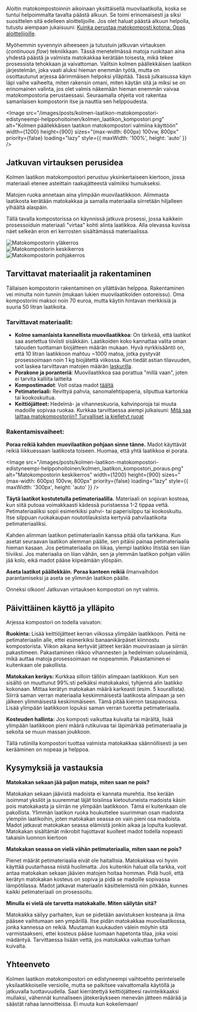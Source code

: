 Aloitin matokompostoinnin aikoinaan yksittäisellä muovilaatikolla, koska se tuntui helpoimmalta tavalta päästä alkuun.
Se toimi erinomaisesti ja siksi suosittelen sitä edelleen aloittelijoille. Jos olet haluat päästä alkuun helpolla,
tutustu aiempaan jukaisuuni:
[Kuinka perustaa matokomposti kotona: Opas aloittelijoille](https://www.lieromaa.fi/blogi/julkaisu/kuinka-perustaa-matokomposti-kotona-opas-aloittelijoille).

Myöhemmin syvennyin aiheeseen ja tutustuin jatkuvan virtauksen (_continuous flow_) tekniikkaan. Tässä menetelmässä
matoja ruokitaan aina yhdestä päästä ja valmista matokakkaa kerätään toisesta, mikä tekee prosessista tehokkaan ja
vaivattoman. Valitsin kolmen päällekkäisen laatikon järjestelmän, joka vaati aluksi hieman enemmän työtä, mutta on
osoittautunut arjessa äärimmäisen helpoksi ylläpitää. Tässä julkaisussa käyn läpi vaihe vaiheelta, miten rakensin omani,
miten käytän sitä ja miksi se on erinomainen valinta, jos olet valmis näkemään hieman enemmän vaivaa matokompostoria
perustaessasi. Seuraamalla ohjeita voit rakentaa samanlaisen kompostorin itse ja nauttia sen helppoudesta.

<Image
  src="/images/posts/kolmen-laatikon-matokompostori-edistyneempi-helppohoitoinen/kolmen_laatikon_kompostori.png"
  alt="Kolmen päällekkäisen laatikon matokompostori valmiina käyttöön"
  width={1200}
  height={900}
  sizes="(max-width: 600px) 100vw, 800px"
  priority={false}
  loading="lazy"
  style={{ maxWidth: '100%', height: 'auto' }}
/>

## Jatkuvan virtauksen perusidea

Kolmen laatikon matokompostori perustuu yksinkertaiseen kiertoon, jossa materiaali etenee asteittain raakajätteestä
valmiiksi humukseksi.

Matojen ruoka annetaan aina ylimpään muovilaatikkoon. Alimmasta laatikosta kerätään matokakkaa ja samalla materiaalia
siirretään hiljalleen ylhäältä alaspäin.

Tällä tavalla kompostorissa on käynnissä jatkuva prosessi, jossa kaikkein prosessoiduin materiaali "virtaa" kohti alinta
laatikkoa. Alla olevassa kuvissa näet selkeän eron eri kerrosten sisältämässä materiaalissa.

<div
  style={{
    display: 'flex',
    flexWrap: 'wrap',
    gap: '0.5rem',
    maxWidth: '100%',
  }}
>
  <div
    style={{
      flex: '1 1 calc(33.333% - 0.5rem)',
      maxWidth: 'calc(33.333% - 0.5rem)',
      display: 'block',
      minWidth: '200px',
    }}
  >
    <Image
      src="/images/posts/kolmen-laatikon-matokompostori-edistyneempi-helppohoitoinen/matokompostori_ylakerros.png"
      alt="Matokompostorin yläkerros"
      width={1200}
      height={900}
      sizes="(max-width: 600px) 100vw, 800px"
  priority={false}
  loading="lazy"
  style={{ maxWidth: '100%', height: 'auto' }}
    />
  </div>

<div
  style={{
    flex: '1 1 calc(33.333% - 0.5rem)',
    maxWidth: 'calc(33.333% - 0.5rem)',
    display: 'block',
    minWidth: '200px',
  }}
>
  <Image
    src="/images/posts/kolmen-laatikon-matokompostori-edistyneempi-helppohoitoinen/matokompostori_keskikerros.png"
    alt="Matokompostorin keskikerros"
    width={1200}
    height={900}
    sizes="(max-width: 600px) 100vw, 800px"
    priority={false}
    loading="lazy"
    style={{ maxWidth: '100%', height: 'auto' }}
  />
</div>

  <div
    style={{
      flex: '1 1 calc(33.333% - 0.5rem)',
      maxWidth: 'calc(33.333% - 0.5rem)',
      display: 'block',
      minWidth: '200px',
    }}
  >
    <Image
      src="/images/posts/kolmen-laatikon-matokompostori-edistyneempi-helppohoitoinen/matokompostori_pohjakerros.png"
      alt="Matokompostorin pohjakerros"
      width={1200}
      height={900}
      sizes="(max-width: 600px) 100vw, 800px"
  priority={false}
  loading="lazy"
  style={{ maxWidth: '100%', height: 'auto' }}
    />
  </div>
</div>

## Tarvittavat materiaalit ja rakentaminen

Tällaisen kompostorin rakentaminen on yllättävän helppoa. Rakentaminen vei minulta noin tunnin (mukaan lukien
muovilaatikoiden ostoreissu). Oma kompostorini maksoi noin 70 euroa, mutta käytin hintavan merkkisiä ja suuria 50 litran
laatikoita.

### Tarvittavat materiaalit:

- **Kolme samanlaista kannellista muovilaatikkoa**: On tärkeää, että laatikot saa asetettua tiiviisti sisäkkäin.
  Laatikoiden koko kannattaa valita oman talouden tuottaman biojätteen määrän mukaan. Hyvä nyrkkisääntö on, että 10
  litran laatikkoon mahtuu ~1000 matoa, jotka pystyvät prosessoimaan noin 1 kg biojätettä viikossa. Kun tiedät astian
  tilavuuden, voit laskea tarvittavan matojen määrän [laskurilla](https://www.lieromaa.fi/matolaskuri).
- **Porakone ja poranteriä**: Muovilaatikkoa saa porattua "millä vaan", joten ei tarvita kalliita laitteita
- **Kompostimadot**: Voit ostaa madot [täältä](https://www.lieromaa.fi/madot)
- **Petimateriaali:** Revittyä pahvia, sanomalehtipaperia, silputtua kartonkia tai kookoskuitua.
- **Keittiöjätteet:** Hedelmä- ja vihanneskuoria, kahvinporoja tai muuta madoille sopivaa ruokaa. Kurkkaa tarvittaessa
  aiempi julkaisuni:
  [Mitä saa laittaa matokompostoriin? Turvalliset ja kielletyt ruoat](https://www.lieromaa.fi/blogi/julkaisu/mita-saa-laittaa-matokompostoriin-turvalliset-ja-kielletyt-ruoat)

### Rakentamisvaiheet:

**Poraa reikiä kahden muovilaatikon pohjaan sinne tänne.** Madot käyttävät reikiä liikkuessaan laatikosta toiseen.
Huomaa, että yhtä laatikkoa ei porata.

<Image
  src="/images/posts/kolmen-laatikon-matokompostori-edistyneempi-helppohoitoinen/kolmen_laatikon_kompostori_poraus.png"
  alt="Matokompostorin keskikerros"
  width={1200}
  height={900}
  sizes="(max-width: 600px) 100vw, 800px"
  priority={false}
  loading="lazy"
  style={{ maxWidth: '300px', height: 'auto' }}
/>

**Täytä laatikot kostutetulla petimateriaalilla.** Materiaali on sopivan kosteaa, kun siitä putoaa voimakkaasti kädessä
puristaessa 1-2 tippaa vettä. Petimateriaaliksi sopii esimerkiksi pahvi- tai paperisilppu tai kookoskuitu. Itse silppuan
ruokakaupan noutotilauksista kertyviä pahvilaatikoita petimateriaaliksi.

<aside>
  Kahden alimman laatikon petimateriaalin kanssa pitää olla tarkkana. Kun asetat seuraavan laatikon alemman päälle, sen
  pitäisi painaa petimateriaalia hieman kasaan. Jos petimateriaalia on liikaa, ylempi laatikko litistää sen liian
  tiiviiksi. Jos materiaalia on liian vähän, sen ja ylemmän laatikon pohjan väliin jää kolo, eikä madot pääse kiipeämään
  ylöspäin.
</aside>

**Aseta laatikot päällekkäin.** **Poraa kanteen reikiä** ilmanvaihdon parantamiseksi ja aseta se ylimmän laatikon
päälle.

Onneksi olkoon! Jatkuvan virtauksen kompostori on nyt valmis.

## Päivittäinen käyttö ja ylläpito

Arjessa kompostori on todella vaivaton:

**Ruokinta:** Lisää keittiöjätteet kerran viikossa ylimpään laatikkoon. Peitä ne petimateriaalin alle, ettei esimerkiksi
banaanikärpäset kiinnostu kompostorista. Viikon aikana kertyvät jätteet kerään muovirasiaan ja siirrän pakastimeen.
Pakastaminen rikkoo vihannesten ja hedelmien soluseinämiä, mikä auttaa matoja prosessoimaan ne nopeammin. Pakastaminen
ei kuitenkaan ole pakollista.

**Matokakan keräys:** Kurkkaa silloin tällöin alimpaan laatikkoon. Kun sen sisältö on muuttunut 99%:sti pelkäksi
matokakaksi, tyhjennä alin laatikko kokonaan. Mittaa kerätyn matokakan määrä karkeasti (esim. 5 kourallista). Siirrä
saman verran materiaalia keskimmäisestä laatikosta alimpaan ja sen jälkeen ylimmäisestä keskimmäiseen. Tämä pitää
kierron tasapainossa. Lisää ylimpään laatikkoon lopuksi saman verran tuoretta petimateriaalia.

**Kosteuden hallinta:** Jos komposti vaikuttaa kuivalta tai märältä, lisää ylimpään laatikkoon pieni määrä rutikuivaa
tai läpimärkää petimateriaalia ja sekoita se muun massan joukkoon.

Tällä rutiinilla kompostori tuottaa valmista matokakkaa säännöllisesti ja sen kerääminen on nopeaa ja helppoa.

## Kysymyksiä ja vastauksia

**Matokakan sekaan jää paljon matoja, miten saan ne pois?**

Matokakan sekaan jäävistä madoista ei kannata murehtia. Itse kerään isoimmat yksilöt ja suuremmat läjät toisiinsa
kietoutuneista madoista käsin pois matokakasta ja siirrän ne ylimpään laatikkoon. Tämä ei kuitenkaan ole pakollista.
Ylimmän laatikon ruoka houkuttelee suurimman osan madoista ylempiin laatikoihin, joten matokakan seassa on vain pieni
osa madoista. Madot jatkavat matokakan seassa elämistä jonkin aikaa ja lopulta kuolevat. Matokakan sisältämät mikrobit
hajottavat kuolleet madot todella nopeasti takaisin luonnon kiertoon

**Matokakan seassa on vielä vähän petimateriaalia, miten saan ne pois?**

Pienet määrät petimateriaalia eivät ole haitallisia. Matokakkaa voi hyvin käyttää puutarhassa niistä huolimatta. Jos
kuitenkin haluat olla tarkka, voit antaa matokakan sekaan jäävien matojen hoitaa homman. Pidä huoli, että kerätyn
matokakan kosteus on sopiva ja pidä se madoille sopivassa lämpötilassa. Madot jatkavat materiaalin käsittelemistä niin
pitkään, kunnes kaikki petimateriaali on prosessoitu.

**Minulla ei vielä ole tarvetta matokakalle. Miten säilytän sitä?**

Matokakka säilyy parhaiten, kun se pidetään aavistuksen kosteana ja ilma pääsee vaihtumaan sen ympärillä. Itse pidän
matokakkaa muovilaatikossa, jonka kannessa on reikiä. Muutaman kuukauden välein möyhin sitä varmistaakseni, ettei
kosteus pääse luomaan hapetonta tilaa, joka voisi mädäntyä. Tarvittaessa lisään vettä, jos matokakka vaikuttaa turhan
kuivalta.

## Yhteenveto

Kolmen laatikon matokompostori on edistyneempi vaihtoehto perinteiselle yksilaatikkoiselle versiolle, mutta se palkitsee
vaivattomalla käytöllä ja jatkuvalla tuottavuudella. Saat kierrätettyä keittiöjätteesi ravinteikkaaksi mullaksi,
vähennät kunnaliseen jätekeräykseen menevän jätteen määrää ja säästät rahaa lannoitteissa. Ei muuta kun kokeilemaan!

